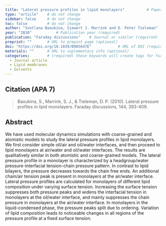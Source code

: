 ```yaml
---
title: "Lateral pressure profiles in lipid monolayers"          # Paper title (required)
type: "article"    # do not change
sidebar: false     # do not change
toc: false         # do not change
author: "Svetlana Baoukina, Siewert J. Marrink and D. Peter Tieleman"         # Paper authors (required)
year: "2010"           # Publication year (required)
publication: "Faraday discussions"    # Journal or similar (required)
preprint: ""       # URL to prepint page (optional)  
doi: "https://doi.org/10.1039/B905647E"            # URL of DOI (required)  
materials: ""      # URL to suplementary info (optional)
categories:        # (required) these keywords will create tags for further filtering. 
  - Journal article
  - Lipid membranes
  - Solvents
---
```


<!-- 
The info below is just an example. 

Both fields are required and they have to be replaced with the respective info for each paper. 

Please notice the `> ` symbol before the citation, it gives it additional styling.  
-->

## Citation (APA 7)      

> Baoukina, S., Marrink, S. J., & Tieleman, D. P. (2010). Lateral pressure profiles in lipid monolayers. Faraday discussions, 144, 393-409.

## Abstract

We have used molecular dynamics simulations with coarse-grained and atomistic models to study the lateral pressure profiles in lipid monolayers. We first consider simple oil/air and oil/water interfaces, and then proceed to lipid monolayers at air/water and oil/water interfaces. The results are qualitatively similar in both atomistic and coarse-grained models. The lateral pressure profile in a monolayer is characterized by a headgroup/water pressure-interfacial tension-chain pressure pattern. In contrast to lipid bilayers, the pressure decreases towards the chain free ends. An additional chain/air tension peak is present in monolayers at the air/water interface. Lateral pressure profiles are calculated for monolayers of different lipid composition under varying surface tension. Increasing the surface tension suppresses both pressure peaks and widens the interfacial tension in monolayers at the oil/water interface, and mainly suppresses the chain pressure in monolayers at the air/water interface. In monolayers in the liquid-condensed phase, the pressure peaks split due to ordering. Variation of lipid composition leads to noticeable changes in all regions of the pressure profile at a fixed surface tension.